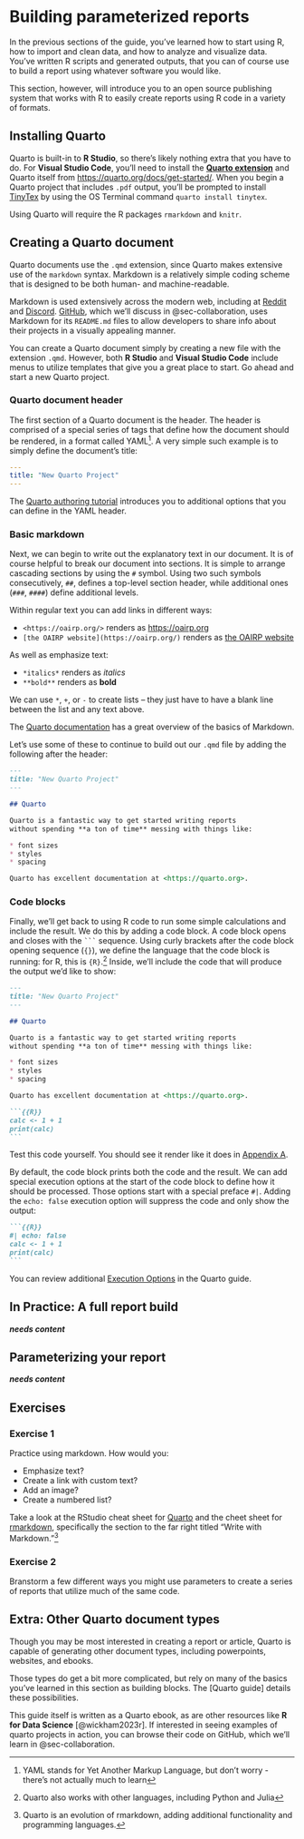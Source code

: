 # Building parameterized reports {#sec-reports}

In the previous sections of the guide, you've learned how to start using R, how to import and clean data, and how to analyze and visualize data.  You've written R scripts and generated outputs, that you can of course use to build a report using whatever software you would like.

This section, however, will introduce you to an open source publishing system that works with R to easily create reports using R code in a variety of formats.

## Installing Quarto

Quarto is built-in to **R Studio**, so there's likely nothing extra that you have to do.  For **Visual Studio Code**, you'll need to install the [**Quarto extension**](https://marketplace.visualstudio.com/items?itemName=quarto.quarto) and Quarto itself from <https://quarto.org/docs/get-started/>.  When you begin a Quarto project that includes `.pdf` output, you'll be prompted to install [TinyTex](https://yihui.org/tinytex/) by using the OS Terminal command `quarto install tinytex`.

Using Quarto will require the R packages `rmarkdown` and `knitr`.

## Creating a Quarto document

Quarto documents use the `.qmd` extension, since Quarto makes extensive use of the `markdown` syntax.  Markdown is a relatively simple coding scheme that is designed to be both human- and machine-readable.  

::: {.callout-tip}
Markdown is used extensively across the modern web, including at [Reddit](https://reddit.com) and [Discord](https://discord.com).  [GitHub](https://github.com), which we'll discuss in @sec-collaboration, uses Markdown for its `README.md` files to allow developers to share info about their projects in a visually appealing manner.
:::

You can create a Quarto document simply by creating a new file with the extension `.qmd`.  However, both **R Studio** and **Visual Studio Code** include menus to utilize templates that give you a great place to start.  Go ahead and start a new Quarto project.

### Quarto document header

The first section of a Quarto document is the header.  The header is comprised of a special series of tags that define how the document should be rendered, in a format called YAML^[YAML stands for Yet Another Markup Language, but don't worry - there's not actually much to learn].  A very simple such example is to simply define the document's title:

``` yaml
---
title: "New Quarto Project"
---
```

The [Quarto authoring tutorial](https://quarto.org/docs/get-started/authoring/vscode.html) introduces you to additional options that you can define in the YAML header.

### Basic markdown

Next, we can begin to write out the explanatory text in our document.  It is of course helpful to break our document into sections.  It is simple to arrange cascading sections by using the `#` symbol.  Using two such symbols consecutively, `##`, defines a top-level section header, while additional ones (`###`, `####`) define additional levels.

Within regular text you can add links in different ways:

* `<https://oairp.org/>` renders as <https://oairp.org>
* `[the OAIRP website](https://oairp.org/)` renders as [the OAIRP website](https://oairp.org/)

As well as emphasize text:

* `*italics*` renders as *italics*
* `**bold**` renders as **bold**

We can use `*`, `+`, or `-` to create lists -- they just have to have a blank line between the list and any text above.

The [Quarto documentation](https://quarto.org/docs/authoring/markdown-basics.html) has a great overview of the basics of Markdown.

Let's use some of these to continue to build out our `.qmd` file by adding the following after the header:

``` markdown
---
title: "New Quarto Project"
---

## Quarto

Quarto is a fantastic way to get started writing reports 
without spending **a ton of time** messing with things like: 

* font sizes
* styles
* spacing

Quarto has excellent documentation at <https://quarto.org>.
```

### Code blocks

Finally, we'll get back to using R code to run some simple calculations and include the result.  We do this by adding a code block.  A code block opens and closes with the ` ``` ` sequence.  Using curly brackets after the code block opening sequence (`{}`), we define the language that the code block is running: for R, this is `{R}`.^[Quarto also works with other languages, including Python and Julia]  Inside, we'll include the code that will produce the output we'd like to show:

```` markdown
---
title: "New Quarto Project"
---

## Quarto

Quarto is a fantastic way to get started writing reports 
without spending **a ton of time** messing with things like: 

* font sizes
* styles
* spacing

Quarto has excellent documentation at <https://quarto.org>.

```{{R}}
calc <- 1 + 1
print(calc)
```
````

Test this code yourself.  You should see it render like it does in [Appendix A](examplebasicquarto.qmd).

::: {.callout-note}
By default, the code block prints both the code and the result.  We can add special execution options at the start of the code block to define how it should be processed.  Those options start with a special preface `#|`.  Adding the `echo: false` execution option will suppress the code and only show the output:

```` markdown
```{{R}}
#| echo: false
calc <- 1 + 1
print(calc)
```
````

You can review additional [Execution Options](https://quarto.org/docs/computations/execution-options.html) in the Quarto guide.
:::

## In Practice: A full report build

***needs content***

## Parameterizing your report

***needs content***

## Exercises {.unnumbered}

### Exercise 1

Practice using markdown.  How would you:

* Emphasize text?
* Create a link with custom text?
* Add an image?
* Create a numbered list?

Take a look at the RStudio cheat sheet for [Quarto](https://github.com/rstudio/cheatsheets/blob/main/quarto.pdf) and the cheet sheet for [rmarkdown](), specifically the section to the far right titled "Write with Markdown."^[Quarto is an evolution of rmarkdown, adding additional functionality and programming languages.]

### Exercise 2

Branstorm a few different ways you might use parameters to create a series of reports that utilize much of the same code.

## Extra: Other Quarto document types {.unnumbered}

Though you may be most interested in creating a report or article, Quarto is capable of generating other document types, including powerpoints, websites, and ebooks.

Those types do get a bit more complicated, but rely on many of the basics you've learned in this section as building blocks.  The [Quarto guide] details these possibilities.

This guide itself is written as a Quarto ebook, as are other resources like **R for Data Science** [@wickham2023r].  If interested in seeing examples of quarto projects in action, you can browse their code on GitHub, which we'll learn in @sec-collaboration.